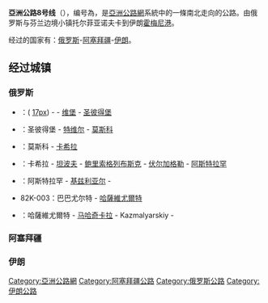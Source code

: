{{infobox road2
| country        = ASIA
| type           = AH
| route          = 8
| length_km      = 4907 <!-- R-2017 K-2010 Data -->
| map = {{maplink|frame=yes|plain=yes|frame-width=290|frame-height=300|frame-align=center|type=line|stroke-width=3| id= Q2813842|title=亞洲公路8號線}}
|map_notes= 紅線為亞洲公路8號線
| map_custom     = yes
| direction_a    = 北
| terminus_a     = 俄羅斯{{link-ru|托尔菲亚诺夫卡|Торфяновка (МАПП)}}
| destinations   = 
| direction_b    = 南
| terminus_b     = 伊朗[[霍梅尼港|霍梅尼港]]
| junction       =  
| length_notes   = 
| countries      = {{flag|Russia}}<br>{{flag|Azerbaijan}}<br>{{flag|Iran}}
| previous_type  = AH
| previous_route = 7
| next_type      = AH
| next_route     = 11
}}
'''亞洲公路8号线'''（'''{{lang-en|Asian Highway 8}}'''），编号為{{Asian Highway nopic|8}}，是[[亞洲公路網|亞洲公路網]]系統中的一條南北走向的公路。由俄罗斯与芬兰边境小镇托尔菲亚诺夫卡到伊朗[[霍梅尼港|霍梅尼港]]。

经过的国家有：[[俄罗斯|俄罗斯]]-[[阿塞拜疆|阿塞拜疆]]-[[伊朗|伊朗]]。

==经过城镇==
===俄罗斯===
*{{jct|country=RUS|A|181}}：({{flag|芬兰}} [[file:Finland_road_sign_F29-7.svg|17px]]) - {{link-ru|托尔菲亚诺夫卡|Торфяновка (МАПП)}} - [[维堡|维堡]] - [[圣彼得堡|圣彼得堡]]
*{{jct|country=Rus|M|10}}：圣彼得堡 - [[特维尔|特维尔]] - [[莫斯科|莫斯科]]
*{{jct|country=RUS|M|4}}：莫斯科 - [[卡希拉|卡希拉]]
*{{jct|country=RUS|R|22}}：卡希拉 - [[坦波夫|坦波夫]] - [[鲍里索格列布斯克|鲍里索格列布斯克]] - [[伏尔加格勒|伏尔加格勒]] - [[阿斯特拉罕|阿斯特拉罕]]
*{{jct|country=RUS|R|215}}：阿斯特拉罕 - [[基兹利亚尔|基兹利亚尔]] - {{link-ru|巴巴尤尔特|Бабаюрт}}
*82K-003：巴巴尤尔特 - [[哈薩維尤爾特|哈薩維尤爾特]]
*{{jct|country=RUS|R|217}}：哈薩維尤爾特 - [[马哈奇卡拉|马哈奇卡拉]] - Kazmalyarskiy - {{link-ru|萨穆尔 (阿塞拜疆)|Самур (Азербайджан)|萨穆尔}}

===阿塞拜疆===
===伊朗===


{{亞洲公路網}}
{{Road-stub}}
[[Category:亞洲公路網|Category:亞洲公路網]]
[[Category:阿塞拜疆公路|Category:阿塞拜疆公路]]
[[Category:俄罗斯公路|Category:俄罗斯公路]]
[[Category:伊朗公路|Category:伊朗公路]]